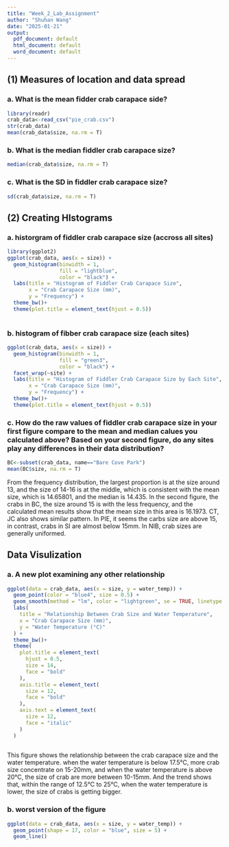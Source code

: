 ```yaml
---
title: "Week_2_Lab_Assignment"
author: "Shuhan Wang"
date: "2025-01-21"
output:
  pdf_document: default
  html_document: default
  word_document: default
---
```


## (1) Measures of location and data spread

### a. What is the mean fidder crab carapace side?

```r
library(readr)
crab_data<-read_csv("pie_crab.csv")
str(crab_data)
mean(crab_data$size, na.rm = T)
```

### b. What is the median fiddler crab carapace size?

```r
median(crab_data$size, na.rm = T)

```

### c. What is the SD in fiddler crab carapace size?

```r
sd(crab_data$size, na.rm = T)
```

## (2) Creating HIstograms

### a. historgram of fiddler crab carapace size (accross all sites)

```r
library(ggplot2)
ggplot(crab_data, aes(x = size)) +
  geom_histogram(binwidth = 1, 
                 fill = "lightblue", 
                 color = "black") +
  labs(title = "Histogram of Fiddler Crab Carapace Size",
       x = "Crab Carapace Size (mm)", 
       y = "Frequency") +
  theme_bw()+
  theme(plot.title = element_text(hjust = 0.5))
  
```



### b. histogram of fibber crab carapace size (each sites)

```r
ggplot(crab_data, aes(x = size)) +
  geom_histogram(binwidth = 1, 
                 fill = "green3", 
                 color = "black") +
  facet_wrap(~site) +  
  labs(title = "Histogram of Fiddler Crab Carapace Size by Each Site",
       x = "Crab Carapace Size (mm)", 
       y = "Frequency") +
  theme_bw()+
  theme(plot.title = element_text(hjust = 0.5)) 
```

### c. How do the raw values of fiddler crab carapace size in your first figure compare to the mean and median calues you calculated above? Based on your second figure, do any sites play any differences in their data distribution?
```r
BC<-subset(crab_data, name=="Bare Cove Park")
mean(BC$size, na.rm = T)

```

From the frequency distribution, the largest proportion is at the size around 13, and the size of 14-16 is at the middle, which is consistent with the mean size, which is 14.65801, and the median is 14.435. In the second figure, the crabs in BC, the size around 15 is with the less frequency, and the calculated mean results show that the mean size in this area is 16.1973. CT, JC also shows similar pattern. In PIE, it seems the carbs size are above 15, in contrast, crabs in SI are almost below 15mm. In NIB, crab sizes are generally uniformed. 

## Data Visulization

### a. A new plot examining any other relationship

```r
ggplot(data = crab_data, aes(x = size, y = water_temp)) +
  geom_point(color = "blue4", size = 0.5) +
  geom_smooth(method = "lm", color = "lightgreen", se = TRUE, linetype = "dashed") +
  labs(
    title = "Relationship Between Crab Size and Water Temperature",
    x = "Crab Carapace Size (mm)",
    y = "Water Temperature (°C)"
  ) +
  theme_bw()+
  theme(
    plot.title = element_text(
      hjust = 0.5,            
      size = 14,              
      face = "bold"   
    ),
    axis.title = element_text(
      size = 12,              
      face = "bold"          
    ),
    axis.text = element_text(
      size = 12,              
      face = "italic"        
    )
  )
       

```
This figure shows the relationship between the crab carapace size and the water temperature. when the water temperature is below 17.5°C, more crab size concentrate on 15-20mm, and when the water temperature is above 20°C, the size of crab are more between 10-15mm. And the trend shows that, within the range of 12.5°C to 25°C,  when the water temperature is lower, the size of crabs is getting bigger. 



### b. worst version of the figure
```r
ggplot(data = crab_data, aes(x = size, y = water_temp)) +
  geom_point(shape = 17, color = "blue", size = 5) +
  geom_line()
```


